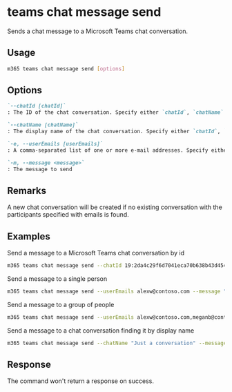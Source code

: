 
# teams chat message send

Sends a chat message to a Microsoft Teams chat conversation.

## Usage

```sh
m365 teams chat message send [options]
```

## Options

```md definition-list
`--chatId [chatId]`
: The ID of the chat conversation. Specify either `chatId`, `chatName` or `userEmails`, but not multiple.

`--chatName [chatName]`
: The display name of the chat conversation. Specify either `chatId`, `chatName` or `userEmails`, but not multiple.

`-e, --userEmails [userEmails]`
: A comma-separated list of one or more e-mail addresses. Specify either `chatId`, `chatName` or `userEmails`, but not multiple.

`-m, --message <message>`
: The message to send
```

<Global />

## Remarks

A new chat conversation will be created if no existing conversation with the participants specified with emails is found.

## Examples

Send a message to a Microsoft Teams chat conversation by id

```sh
m365 teams chat message send --chatId 19:2da4c29f6d7041eca70b638b43d45437@thread.v2 --message "Welcome to Teams"
```

Send a message to a single person

```sh
m365 teams chat message send --userEmails alexw@contoso.com --message "Welcome to Teams"
```

Send a message to a group of people

```sh
m365 teams chat message send --userEmails alexw@contoso.com,meganb@contoso.com --message "Welcome to Teams"
```

Send a message to a chat conversation finding it by display name

```sh
m365 teams chat message send --chatName "Just a conversation" --message "Welcome to Teams"
```

## Response

The command won't return a response on success.
